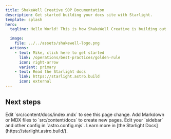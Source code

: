 ```yaml
---
title: ShakeWell Creative SOP Documentation
description: Get started building your docs site with Starlight.
template: splash
hero:
  tagline: Hello World! This is how ShakeWell Creative is building out a comprehensive list of SOP Documentation. Follow along with the Astro Starlight documentation to get started.

  image:
    file: ../../assets/shakewell-logo.png
  actions:
    - text: Mike, click here to get started
      link: /operations/best-practices/golden-rule
      icon: right-arrow
      variant: primary
    - text: Read the Starlight docs
      link: https://starlight.astro.build
      icon: external
---
```



## Next steps

<CardGrid stagger>
  <Card title="Update content" icon="pencil">
    Edit `src/content/docs/index.mdx` to see this page change.
  </Card>
  <Card title="Add new content" icon="add-document">
    Add Markdown or MDX files to `src/content/docs` to create new pages.
  </Card>
  <Card title="Configure your site" icon="setting">
    Edit your `sidebar` and other config in `astro.config.mjs`.
  </Card>
  <Card title="Read the docs" icon="open-book">
    Learn more in [the Starlight Docs](https://starlight.astro.build/).
  </Card>
</CardGrid>
